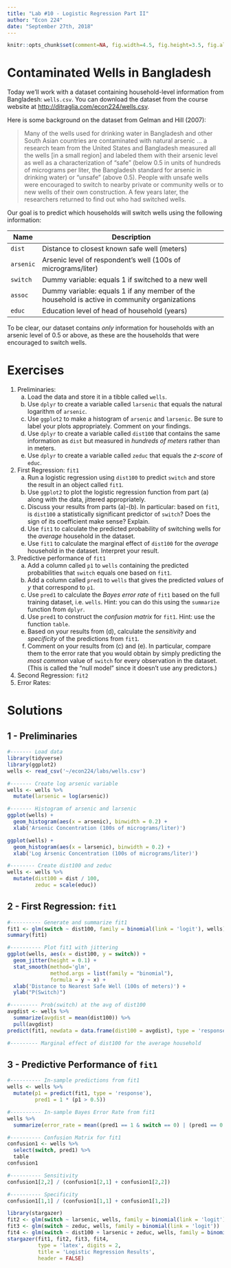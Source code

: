 ```yaml
---
title: "Lab #10 - Logistic Regression Part II"
author: "Econ 224"
date: "September 27th, 2018"
---
```


<!-- knitr global options -->
```r
knitr::opts_chunk$set(comment=NA, fig.width=4.5, fig.height=3.5, fig.align = 'center')
```

# Contaminated Wells in Bangladesh
Today we'll work with a dataset containing household-level information from Bangladesh: `wells.csv`.
You can download the dataset from the course website at [http://ditraglia.com/econ224/wells.csv](http://ditraglia.com/econ224/wells.csv).

Here is some background on the dataset from Gelman and Hill (2007):

> Many of the wells used for drinking water in Bangladesh and other South Asian countries are contaminated with natural arsenic ... a research team from the United States and Bangladesh measured all the wells [in a small region] and labeled them with their arsenic level as well as a characterization of "safe" (below 0.5 in units of hundreds of micrograms per liter, the Bangladesh standard for arsenic in drinking water) or "unsafe" (above 0.5). People with unsafe wells were encouraged to switch to nearby private or community wells or to new wells of their own construction. A few years later, the researchers returned to find out who had switched wells.

Our goal is to predict which households will switch wells using the following information:

| Name | Description |
| ---- | ----------------------------------------------- |
| `dist` | Distance to closest known safe well (meters) | 
| `arsenic` | Arsenic level of respondent's well (100s of micrograms/liter) |
| `switch` | Dummy variable: equals 1 if switched to a new well |
| `assoc` | Dummy variable: equals 1 if any member of the household is active in community organizations |
| `educ` | Education level of head of household (years) |

To be clear, our dataset contains *only* information for households with an arsenic level of 0.5 or above, as these are the households that were encouraged to switch wells.

# Exercises
1. Preliminaries:
      (a) Load the data and store it in a tibble called `wells`.
      (b) Use `dplyr` to create a variable called `larsenic` that equals the natural logarithm of `arsenic`.
      (b) Use `ggplot2` to make a histogram of `arsenic` and `larsenic`. Be sure to label your plots appropriately. Comment on your findings. 
      (c) Use `dplyr` to create a variable called `dist100` that contains the same information as `dist` but measured in *hundreds of meters* rather than in meters. 
      (d) Use `dplyr` to create a variable called `zeduc` that equals the *z-score* of `educ`.
2. First Regression: `fit1` 
      (a) Run a logistic regression using `dist100` to predict `switch` and store the result in an object called `fit1`. 
      (b) Use `ggplot2` to plot the logistic regression function from part (a) along with the data, jittered appropriately. 
      (c) Discuss your results from parts (a)-(b). In particular: based on `fit1`, is `dist100` a statistically significant predictor of `switch`? Does the sign of its coefficient make sense? Explain.
      (d) Use `fit1` to calculate the predicted probability of switching wells for the *average* household in the dataset. 
      (e) Use `fit1` to calculate the marginal effect of `dist100` for the *average* household in the dataset. Interpret your result.
3. Predictive performance of `fit1`
      (a) Add a column called `p1` to `wells` containing the predicted probabilities that `switch` equals one based on `fit1`.
      (b) Add a column called `pred1` to `wells` that gives the predicted *values* of $y$ that correspond to `p1`.
      (c) Use `pred1` to calculate the *Bayes error rate* of `fit1` based on the full training dataset, i.e.\ `wells`. Hint: you can do this using the `summarize` function from `dplyr`.
      (d) Use `pred1` to construct the *confusion matrix* for `fit1`. Hint: use the function `table`. 
      (e) Based on your results from (d), calculate the *sensitivity* and *specificity* of the predictions from `fit1`.
      (f) Comment on your results from (c) and (e). In particular, compare them to the error rate that you would obtain by simply predicting the *most common* value of `switch` for every observation in the dataset. (This is called the "null model" since it doesn't use any predictors.)
3. Second Regression: `fit2`
4. Error Rates:



# Solutions
<!-- ANS_START -->
## 1 - Preliminaries 
```r
#------- Load data
library(tidyverse)
library(ggplot2)
wells <- read_csv('~/econ224/labs/wells.csv')

#------- Create log arsenic variable
wells <- wells %>%
  mutate(larsenic = log(arsenic))

#------- Histogram of arsenic and larsenic
ggplot(wells) + 
  geom_histogram(aes(x = arsenic), binwidth = 0.2) + 
  xlab('Arsenic Concentration (100s of micrograms/liter)') 

ggplot(wells) + 
  geom_histogram(aes(x = larsenic), binwidth = 0.2) + 
  xlab('Log Arsenic Concentration (100s of micrograms/liter)') 

#-------- Create dist100 and zeduc
wells <- wells %>%
  mutate(dist100 = dist / 100,
         zeduc = scale(educ))
```


## 2 - First Regression: `fit1`
```r
#---------- Generate and summarize fit1
fit1 <- glm(switch ~ dist100, family = binomial(link = 'logit'), wells)
summary(fit1)
```

```r
#---------- Plot fit1 with jittering
ggplot(wells, aes(x = dist100, y = switch)) +
  geom_jitter(height = 0.1) +
  stat_smooth(method='glm', 
              method.args = list(family = "binomial"),
              formula = y ~ x) + 
  xlab('Distance to Nearest Safe Well (100s of meters)') +
  ylab("P(Switch)")

#--------- Prob(switch) at the avg of dist100
avgdist <- wells %>% 
  summarize(avgdist = mean(dist100)) %>% 
  pull(avgdist)
predict(fit1, newdata = data.frame(dist100 = avgdist), type = 'response')

#--------- Marginal effect of dist100 for the average household

```

## 3 - Predictive Performance of `fit1`
```r
#---------- In-sample predictions from fit1
wells <- wells %>% 
  mutate(p1 = predict(fit1, type = 'response'),
         pred1 = 1 * (p1 > 0.5))

#---------- In-sample Bayes Error Rate from fit1
wells %>%
  summarize(error_rate = mean((pred1 == 1 & switch == 0) | (pred1 == 0 & switch == 1)))

#---------- Confusion Matrix for fit1
confusion1 <- wells %>% 
  select(switch, pred1) %>%
  table
confusion1

#---------- Sensitivity
confusion1[2,2] / (confusion1[2,1] + confusion1[2,2])

#---------- Specificity
confusion1[1,1] / (confusion1[1,1] + confusion1[1,2])
```


```r
library(stargazer)
fit2 <- glm(switch ~ larsenic, wells, family = binomial(link = 'logit'))
fit3 <- glm(switch ~ zeduc, wells, family = binomial(link = 'logit'))
fit4 <- glm(switch ~ dist100 + larsenic + zeduc, wells, family = binomial(link = 'logit'))
stargazer(fit1, fit2, fit3, fit4, 
          type = 'latex', digits = 2, 
          title = 'Logistic Regression Results', 
          header = FALSE)
```
<!-- ANS_END -->
